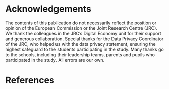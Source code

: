 \newpage

# Acknowledgements {-}

The contents of this publication do not necessarily reflect the position or opinion of the European Commission or the Joint Research Centre (JRC). We thank the colleagues in the JRC's Digital Economy unit for their support and generous collaboration. Special thanks for the Data Privacy Coordinator of the JRC, who helped us with the data privacy statement, ensuring the highest safeguard to the students participating in the study. Many thanks go to the schools, including their leadership teams, parents and pupils who participated in the study. All errors are our own.

\newpage

# References

::: {#refs}
:::